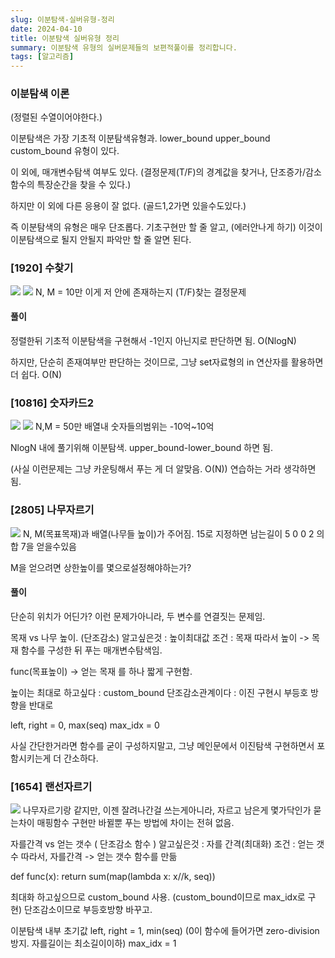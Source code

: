 ```yaml
---
slug: 이분탐색-실버유형-정리
date: 2024-04-10
title: 이분탐색 실버유형 정리
summary: 이분탐색 유형의 실버문제들의 보편적풀이를 정리합니다.
tags: [알고리즘]
---
```


### 이분탐색 이론

(정렬된 수열이어야한다.)

이분탐색은 가장 기초적 이분탐색유형과.
lower_bound
upper_bound
custom_bound
유형이 있다.

이 외에,
매개변수탐색 여부도 있다.
(결정문제(T/F)의 경계값을 찾거나, 단조증가/감소함수의 특장순간을 찾을 수 있다.)

하지만 이 외에 다른 응용이 잘 없다.
(골드1,2가면 있을수도있다.)

즉 이분탐색의 유형은 매우 단조롭다.
기초구현만 할 줄 알고, (에러안나게 하기)
이것이 이분탐색으로 될지 안될지 파악만 할 줄 알면 된다.

### [1920] 수찾기

![](https://velog.velcdn.com/images/skiende74/post/570405e0-f110-45f5-b525-52ab0203ac65/image.png)
![](https://velog.velcdn.com/images/skiende74/post/1c9d960a-4ce0-426a-a3fa-4a0a0cf5f1e0/image.png)
N, M = 10만
이게 저 안에 존재하는지 (T/F)찾는 결정문제

#### 풀이

정렬한뒤 기초적 이분탐색을 구현해서 -1인지 아닌지로 판단하면 됨. O(NlogN)

하지만, 단순히 존재여부만 판단하는 것이므로, 그냥 set자료형의 in 연산자를 활용하면 더 쉽다. O(N)

### [10816] 숫자카드2

![](https://velog.velcdn.com/images/skiende74/post/597233ee-9185-4d2f-89ef-f44c6c8ab0ee/image.png)
![](https://velog.velcdn.com/images/skiende74/post/969b18ef-52b6-458c-9cd2-307a71a3f228/image.png)
N,M = 50만
배열내 숫자들의범위는 -10억~10억

NlogN 내에 풀기위해 이분탐색.
upper_bound-lower_bound 하면 됨.

(사실 이런문제는 그냥 카운팅해서 푸는 게 더 알맞음. O(N))
연습하는 거라 생각하면 됨.

### [2805] 나무자르기

![](https://velog.velcdn.com/images/skiende74/post/2a1b95c5-8217-4cc2-ba7a-eceb5212e2b9/image.png)
N, M(목표목재)과 배열(나무들 높이)가 주어짐.
15로 지정하면 남는길이 5 0 0 2 의 합 7을 얻을수있음

M을 얻으려면 상한높이를 몇으로설정해야하는가?

#### 풀이

단순히 위치가 어딘가? 이런 문제가아니라,
두 변수를 연결짓는 문제임.

목재 vs 나무 높이. (단조감소)
알고싶은것 : 높이최대값
조건 : 목재
따라서 높이 -> 목재 함수를 구성한 뒤 푸는 매개변수탐색임.

func(목표높이) -> 얻는 목재
를 하나 짧게 구현함.

높이는 최대로 하고싶다 : custom_bound
단조감소관계이다 : 이진 구현시 부등호 방향을 반대로

left, right = 0, max(seq)
max_idx = 0

사실 간단한거라면 함수를 굳이 구성하지말고,
그냥 메인문에서 이진탐색 구현하면서 포함시키는게 더 간소하다.

### [1654] 랜선자르기

![](https://velog.velcdn.com/images/skiende74/post/7073b199-e118-45fb-99d4-d3d23018f556/image.png)
나무자르기랑 같지만, 이젠 잘려나간걸 쓰는게아니라,
자르고 남은게 몇가닥인가 묻는차이
매핑함수 구현만 바뀔뿐 푸는 방법에 차이는 전혀 없음.

자를간격 vs 얻는 갯수 ( 단조감소 함수 )
알고싶은것 : 자를 간격(최대화)
조건 : 얻는 갯수
따라서, 자를간격 -> 얻는 갯수 함수를 만듦

def func(x):
return sum(map(lambda x: x//k, seq))

최대화 하고싶으므로 custom_bound 사용. (custom_bound이므로 max_idx로 구현)
단조감소이므로 부등호방향 바꾸고.

이분탐색 내부 초기값
left, right = 1, min(seq) (0이 함수에 들어가면 zero-division 방지. 자를길이는 최소길이이하)
max_idx = 1
